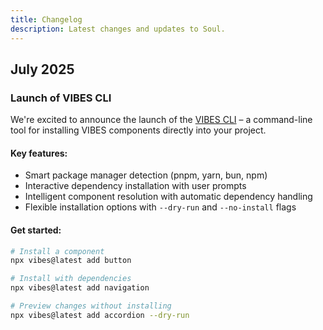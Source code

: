 ```yaml
---
title: Changelog
description: Latest changes and updates to Soul.
---
```


## July 2025

### Launch of VIBES CLI

We're excited to announce the launch of the [VIBES CLI](https://www.npmjs.com/package/vibes) – a command-line tool for installing VIBES components directly into your project.

#### Key features:

- Smart package manager detection (pnpm, yarn, bun, npm)
- Interactive dependency installation with user prompts
- Intelligent component resolution with automatic dependency handling
- Flexible installation options with `--dry-run` and `--no-install` flags

#### Get started:

```bash
# Install a component
npx vibes@latest add button

# Install with dependencies
npx vibes@latest add navigation

# Preview changes without installing
npx vibes@latest add accordion --dry-run
```
